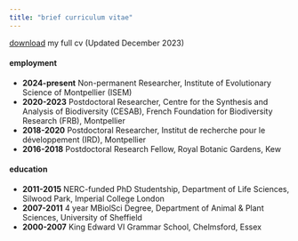 ```yaml
---
title: "brief curriculum vitae"
---
```


[download](./files/ajhelmstetter_cv.pdf) my full cv (Updated December 2023)

#### employment

* __2024-present__ Non-permanent Researcher, Institute of Evolutionary Science of Montpellier (ISEM)
* __2020-2023__ Postdoctoral Researcher, Centre for the Synthesis and Analysis of Biodiversity (CESAB), French Foundation for Biodiversity Research (FRB), Montpellier
* __2018-2020__ Postdoctoral Researcher, Institut de recherche pour le développement (IRD), Montpellier
* __2016-2018__ Postdoctoral Research Fellow, Royal Botanic Gardens, Kew

#### education

* __2011-2015__ NERC-funded PhD Studentship, Department of Life Sciences, Silwood Park, Imperial College London
* __2007-2011__ 4 year MBiolSci Degree, Department of Animal & Plant Sciences, University of Sheffield
* __2000-2007__ King Edward VI Grammar School, Chelmsford, Essex
